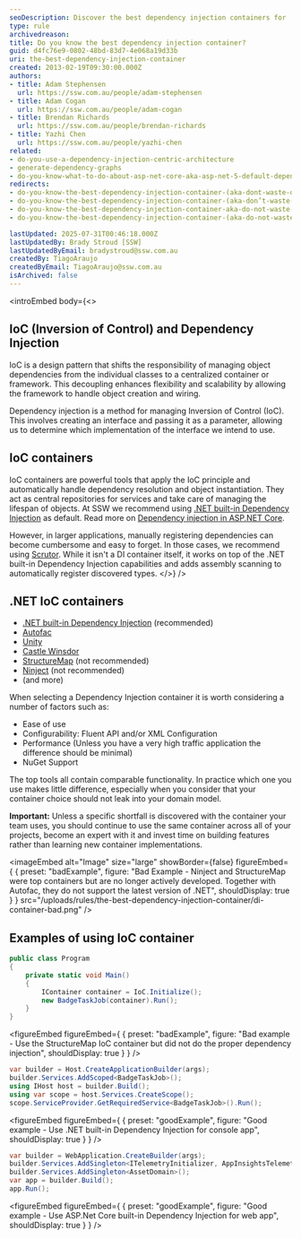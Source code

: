 ```yaml
---
seoDescription: Discover the best dependency injection containers for .NET applications, including Autofac, Unity, and more, with insights on choosing the right one for your needs.
type: rule
archivedreason:
title: Do you know the best dependency injection container?
guid: d4fc76e9-0802-48bd-83d7-4e068a19d33b
uri: the-best-dependency-injection-container
created: 2013-02-19T09:30:00.000Z
authors:
- title: Adam Stephensen
  url: https://ssw.com.au/people/adam-stephensen
- title: Adam Cogan
  url: https://ssw.com.au/people/adam-cogan
- title: Brendan Richards
  url: https://ssw.com.au/people/brendan-richards
- title: Yazhi Chen
  url: https://ssw.com.au/people/yazhi-chen
related:
- do-you-use-a-dependency-injection-centric-architecture
- generate-dependency-graphs
- do-you-know-what-to-do-about-asp-net-core-aka-asp-net-5-default-dependency-injection
redirects:
- do-you-know-the-best-dependency-injection-container-(aka-dont-waste-days-evaluating-ioc-containers)
- do-you-know-the-best-dependency-injection-container-(aka-don’t-waste-days-evaluating-ioc-containers)
- do-you-know-the-best-dependency-injection-container-aka-do-not-waste-days-evaluating-ioc-containers
- do-you-know-the-best-dependency-injection-container-(aka-do-not-waste-days-evaluating-ioc-containers)

lastUpdated: 2025-07-31T00:46:18.000Z
lastUpdatedBy: Brady Stroud [SSW]
lastUpdatedByEmail: bradystroud@ssw.com.au
createdBy: TiagoAraujo
createdByEmail: TiagoAraujo@ssw.com.au
isArchived: false
---
```


<introEmbed
  body={<>
## IoC (Inversion of Control) and Dependency Injection

IoC is a design pattern that shifts the responsibility of managing object dependencies from the individual classes to a centralized container or framework. This decoupling enhances flexibility and scalability by allowing the framework to handle object creation and wiring.

Dependency injection is a method for managing Inversion of Control (IoC). This involves creating an interface and passing it as a parameter, allowing us to determine which implementation of the interface we intend to use.

## IoC containers

IoC containers are powerful tools that apply the IoC principle and automatically handle dependency resolution and object instantiation. They act as central repositories for services and take care of managing the lifespan of objects. At SSW we recommend using [.NET built-in Dependency Injection](https://learn.microsoft.com/en-us/dotnet/core/extensions/dependency-injection?WT.mc_id=AZ-MVP-33518) as default. Read more on [Dependency injection in ASP.NET Core](https://learn.microsoft.com/en-us/aspnet/core/fundamentals/dependency-injection?view=aspnetcore-8.0&WT.mc_id=AZ-MVP-33518).

However, in larger applications, manually registering dependencies can become cumbersome and easy to forget. In those cases, we recommend using [Scrutor](https://github.com/khellang/Scrutor). While it isn't a DI container itself, it works on top of the .NET built-in Dependency Injection capabilities and adds assembly scanning to automatically register discovered types.
  </>}
/>
## .NET IoC containers

* [.NET built-in Dependency Injection](https://learn.microsoft.com/en-us/dotnet/core/extensions/dependency-injection?WT.mc_id=AZ-MVP-33518) (recommended)
* [Autofac](https://autofac.org/)
* [Unity](https://github.com/unitycontainer/unity)
* [Castle Winsdor](https://github.com/castleproject/Windsor)
* [StructureMap](https://github.com/structuremap/structuremap) (not recommended)
* [Ninject](https://github.com/ninject/Ninject) (not recommended)
* (and more)

When selecting a Dependency Injection container it is worth considering a number of factors such as:

* Ease of use
* Configurability: Fluent API and/or XML Configuration
* Performance (Unless you have a very high traffic application the difference should be minimal)
* NuGet Support

The top tools all contain comparable functionality. In practice which one you use makes little difference, especially when you consider that your container choice should not leak into your domain model.

**Important:** Unless a specific shortfall is discovered with the container your team uses, you should continue to use the same container across all of your projects, become an expert with it and invest time on building features rather than learning new container implementations.

<imageEmbed
  alt="Image"
  size="large"
  showBorder={false}
  figureEmbed={ {
    preset: "badExample",
    figure: "Bad Example - Ninject and StructureMap were top containers but are no longer actively developed. Together with Autofac, they do not support the latest version of .NET",
    shouldDisplay: true
  } }
  src="/uploads/rules/the-best-dependency-injection-container/di-container-bad.png"
/>

## Examples of using IoC container

```csharp
public class Program
{
    private static void Main()
    {
        IContainer container = IoC.Initialize();
        new BadgeTaskJob(container).Run();
    }
}
```

<figureEmbed figureEmbed={ {
  preset: "badExample",
  figure: "Bad example - Use the StructureMap IoC container but did not do the proper dependency injection",
  shouldDisplay: true
} } />


```csharp
var builder = Host.CreateApplicationBuilder(args);
builder.Services.AddScoped<BadgeTaskJob>();
using IHost host = builder.Build();
using var scope = host.Services.CreateScope();
scope.ServiceProvider.GetRequiredService<BadgeTaskJob>().Run();
```

<figureEmbed figureEmbed={ {
  preset: "goodExample",
  figure: "Good example - Use .NET built-in Dependency Injection for console app",
  shouldDisplay: true
} } />


```csharp
var builder = WebApplication.CreateBuilder(args);
builder.Services.AddSingleton<ITelemetryInitializer, AppInsightsTelemetryInitializer>();
builder.Services.AddSingleton<AssetDomain>();
var app = builder.Build();
app.Run();
```

<figureEmbed figureEmbed={ {
  preset: "goodExample",
  figure: "Good example - Use ASP.Net Core built-in Dependency Injection for web app",
  shouldDisplay: true
} } />

